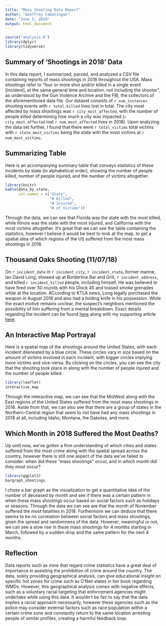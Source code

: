 ```yaml
---
title: "Mass Shooting Data Report"
author: "Geoffrey Cabatingan"
date: "June 5, 2020"
output: html_document
---
```


```r
source("analysis.R")
library(dplyr)
library(tidyverse)
```

## Summary of 'Shootings in 2018' Data

In this data report, I summarized, parsed, and analyzed a CSV file containing reports of mass shootings in 2018 throughout the USA. Mass shootings refer to "four or more shot and/or killed in a single event [incident], at the same general time and location, not including the shooter", as understood by the Gun Violence Archive and the FBI, the collectors of the aforementioned data file. Our dataset consists of `r num_instances` shooting events with `r total_killed` lives lost in total. The city most affected by mass shootings was `r city_most_affected`, with the number of people killed determining how much a city was impacted (`r city_most_affected` lost `r num_most_affected` lives in 2018). Upon analyzing the data set further, I found that there were `r total_victims` total victims with `r state_most_victims` being the state with the most victims at `r num_most_victims`.

## Summarizing Table

Here is an accompanying summary table that conveys statistics of these incidents by state (in alphabetical order), showing the number of people killed, number of people injured, and the number of victims altogether.

```r
library(knitr)
kable(data_by_state,
      col.names = c("State",
                    "# Killed",
                    "# Injured",
                    "# of Victims"))
```

Through the data, we can see that Florida was the state with the most killed, while Illinois was the state with the most injured, and California with the most victims altogether. It's great that we can see the table containing the statistics, however I believe it would be best to look at the map, to get a spatial idea of which regions of the US suffered from the most mass shootings in 2018.

## Thousand Oaks Shooting (11/07/18)

On `r incident_date` in `r incident_city`, `r incident_state`, former marine, Ian David Long, showed up at Borderline Bar and Grill, `r incident_address`, and killed `r incident_killed` people, including himself. He was believed to have fired over 50 rounds with his Glock 45 and tossed smoke grenades while at the location. ACcording to KTLA news, Long legally purchased the weapon in August 2016 and also had a folding knife in his possession. While the exact motive remains unclear, the suspect's neighbors mentioned the possibility of him suffering from a mental breakdown. Exact details regarding the incident can be found [here](https://www.gunviolencearchive.org/incident/1249561?__cf_chl_jschl_tk__=bd279a5029d76724a5a454b9432e718966ed1b6b-1591564576-0-AY1LsqBwAUmCuCVFjMXaYeM-7YBT_m3iq3NV0J57XjwithhxtMsfJzBwm3ZMtwsxtVM4gHITnB16ALIaG7AZpRw5hDWraTO-X-ymFd_zOkaxEFTUoreXWkQHD90BJ-oUuLv09Tz9H6UojwnL-x8k7S4wH0CUZbj4we681RHCIfZvJW0WDiBeKTGs4Mv6Rm2E_TfYUjD92cWJ7YvIYkWR3y60dy8I2grboP7YXd_8DF7L9TF4zps3xmEdvInThgSHWiKaI3yrnBXD7tBOLQJRNqEgPsS4Pqr8pKt-anhq1lXx) along with my supporting article [here](https://ktla.com/news/nationworld/investigators-to-release-updated-timeline-of-thousand-oaks-mass-shooting-tuesday/).

## An Interactive Map Portrayal

Here is a spatial map of the shootings around the United States, with each incident dileneated by a blue circle. These circles vary in size based on the amount of victims involved in each incident, with bigger circles implying more victims and vice-versa. By clicking on the circles, you can see the city that the shooting took place in along with the number of people injured and the number of people killed.

```r
library(leaflet)
interactive_map
```

Through the interactive map, we can see that the MidWest along with the East regions of the United States suffered from the most mass shootings in 2018. Aside from that, we can also see that there are a group of states in the Northern-Central region that seem to not have had any mass shootings in 2018 at all, including Idaho, Montana, the Dakotas, and more.

## Which Month in 2018 Suffered the Most Deaths?

Up until now, we've gotten a firm understanding of which cities and states suffered from the most crime along with the spatial spread across the country, however there is still one aspect of the data we've failed to consider: when did these "mass shootings" occur, and in which month did they most occur?

```r
library(ggplot2)
bargraph_shootings
```

I chose a bar graph as the visualization to get a quantitative idea of the number of deceased by month and see if there was a certain pattern in when these mass shootings occur based on social factors such as holidays or seasons. Through the data we can see are that the month of November suffered the most fatalities in 2018. Furthermore we can deduce that there seems to be no correlation between social factors and mass shootings, given the spread and randomness of the data. However, meaningful or not, we can see a slow rise in these mass shootings for 4 months starting in March, followed by a sudden drop and the same pattern for the next 4 months.

## Reflection

Data reports such as mine that regard crime statistics have a great deal of importance in assisting the prohibition of crime around the country. The data, solely providing geographical analysis, can give educational insight on specific hot zones for crime such as O'Neil states in her book regarding WMDs. However, this geographical analysis comes with negative effects, such as a voluntary racial targeting that enforcement agencies might undertake while using this data. It wouldn't be fair to say that the data implies a racist approach necessarily, however these agencies such as the police may consider external factors such as race population within a certain crime zone and constantly return to the same location arresting people of similar profiles, creating a harmful feedback loop.


